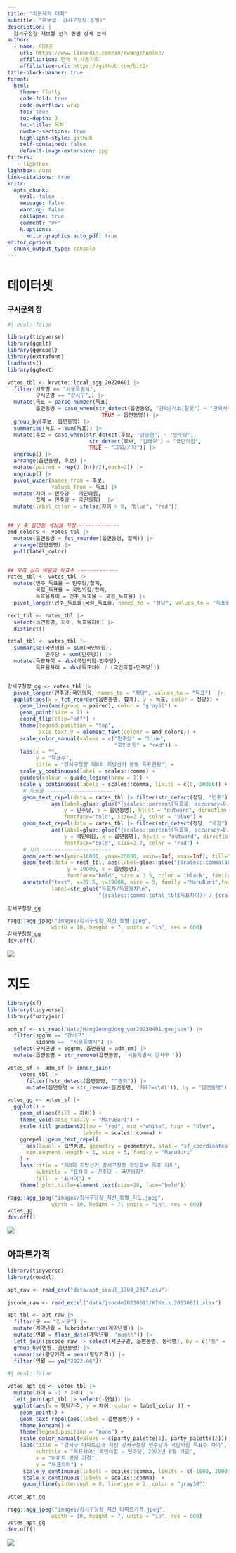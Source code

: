 ```yaml
---
title: "지도제작 대회"
subtitle: "재보궐: 강서구청장(동별)"
description: |
  강서구청장 재보궐 선거 동별 상세 분석
author:
  - name: 이광춘
    url: https://www.linkedin.com/in/kwangchunlee/
    affiliation: 한국 R 사용자회
    affiliation-url: https://github.com/bit2r
title-block-banner: true
format:
  html:
    theme: flatly
    code-fold: true
    code-overflow: wrap
    toc: true
    toc-depth: 3
    toc-title: 목차
    number-sections: true
    highlight-style: github    
    self-contained: false
    default-image-extension: jpg
filters:
   - lightbox
lightbox: auto
link-citations: true
knitr:
  opts_chunk: 
    eval: false
    message: false
    warning: false
    collapse: true
    comment: "#>" 
    R.options:
      knitr.graphics.auto_pdf: true
editor_options: 
  chunk_output_type: console
---
```


# 데이터셋



### 구시군의 장

```r
#| eval: false

library(tidyverse)
library(ggalt)
library(ggrepel)
library(extrafont)
loadfonts()
library(ggtext)

votes_tbl <- krvote::local_sgg_20220601 |> 
  filter(시도명 == "서울특별시",
         구시군명 == "강서구",) |> 
  mutate(득표 = parse_number(득표),
         읍면동명 = case_when(str_detect(읍면동명, "관외|거소|잘못") ~ "관외사전거소",
                              TRUE ~ 읍면동명)) |> 
  group_by(후보, 읍면동명) |> 
  summarise(득표 = sum(득표)) |> 
  mutate(후보 = case_when(str_detect(후보, "김승현") ~ "민주당",
                          str_detect(후보, "김태우") ~ "국민의힘",
                          TRUE ~ "그외/기타")) |> 
  ungroup() |> 
  arrange(읍면동명, 후보) |> 
  mutate(paired = rep(1:(n()/2),each=2)) |> 
  ungroup() |> 
  pivot_wider(names_from = 후보,
              values_from = 득표) |> 
  mutate(차이 = 민주당 - 국민의힘,
         합계 = 민주당 + 국민의힘)  |> 
  mutate(label_color = ifelse(차이 > 0, "blue", "red"))


## y 축 읍면동 색상을 지정 -------------
emd_colors <- votes_tbl |> 
  mutate(읍면동명 = fct_reorder(읍면동명, 합계)) |> 
  arrange(읍면동명) |> 
  pull(label_color)


## 우측 상자 비율과 득표수 -------------
rates_tbl <- votes_tbl |> 
  mutate(민주_득표율 = 민주당/합계,
         국힘_득표율 = 국민의힘/합계,
         득표율차이 = 민주_득표율 - 국힘_득표율) |> 
  pivot_longer(민주_득표율:국힘_득표율, names_to = "정당", values_to = "득표율")

rect_tbl <- rates_tbl |> 
  select(읍면동명, 차이, 득표율차이) |> 
  distinct()

total_tbl <- votes_tbl |> 
  summarise(국민의힘 = sum(국민의힘),
            민주당 = sum(민주당)) |> 
  mutate(득표차이 = abs(국민의힘-민주당),
         득표율차이 = abs(득표차이 / (국민의힘+민주당)))


강서구청장_gg <- votes_tbl |> 
  pivot_longer(민주당:국민의힘, names_to = "정당", values_to = "득표")  |> 
  ggplot(aes(x = fct_reorder(읍면동명, 합계), y = 득표, color = 정당)) +
    geom_line(aes(group = paired), color = "gray50") +
    geom_point(size = 2) +
    coord_flip(clip="off") +
    theme(legend.position = "top",
          axis.text.y = element_text(colour = emd_colors)) +
    scale_color_manual(values = c("민주당" = "blue",
                                  "국민의힘" = "red")) +
    labs(x = "",
         y = "득표수",
         title = "강서구청장 제8회 지방선거 동별 득표현황") +
    scale_y_continuous(label = scales::comma) +
    guides(colour = guide_legend(nrow = 1)) +
    scale_y_continuous(labels = scales::comma, limits = c(0, 20000)) +
     # 득표율 ----------------------
     geom_text_repel(data = rates_tbl |> filter(str_detect(정당, "민주")), 
              aes(label=glue::glue("{scales::percent(득표율, accuracy=0.1)}"),
                  y = 민주당, x = 읍면동명), hjust = "outward", direction = "x", vjust = 1.5,
                  fontface="bold", size=2.7, color = "blue") +
     geom_text_repel(data = rates_tbl |> filter(str_detect(정당, "국힘")), 
              aes(label=glue::glue("{scales::percent(득표율, accuracy=0.1)}"),
                  y = 국민의힘, x = 읍면동명), hjust = "outward", direction = "x", vjust = -0.5,
                  fontface="bold", size=2.7, color = "red") +
     # 차이 ----------------------
     geom_rect(aes(ymin=18000, ymax=20000, xmin=-Inf, xmax=Inf), fill="gray90", color="gray90") +
     geom_text(data = rect_tbl, aes(label=glue::glue("{scales::comma(abs(차이))} / {scales::percent(abs(득표율차이), accuracy=0.1)}"),
                   y = 19000, x = 읍면동명),
                   fontface="bold", size = 3.5, color = "black", family ="MaruBuri") +
     annotate("text", x=22.5, y=19000, size = 5, family ="MaruBuri",fontface="bold",
              label=str_glue("득표차/득표율차\n",
                             "{scales::comma(total_tbl$득표차이)} / {scales::percent(total_tbl$득표율차이,0.1)}") )
  
강서구청장_gg

ragg::agg_jpeg("images/강서구청장_지선_동별.jpeg",
              width = 10, height = 7, units = "in", res = 600)
강서구청장_gg
dev.off()

```


![](images/강서구청장_지선_동별.jpeg)

# 지도

```r
library(sf)
library(tidyverse)
library(fuzzyjoin)

adm_sf <- st_read("data/HangJeongDong_ver20230401.geojson") |> 
  filter(sggnm == "강서구",
         sidonm ==  "서울특별시") |> 
  select(구시군명 = sggnm, 읍면동명 = adm_nm) |> 
  mutate(읍면동명 = str_remove(읍면동명, '서울특별시 강서구 '))

votes_sf <- adm_sf |> inner_join(
    votes_tbl |> 
      filter(!str_detect(읍면동명, "^관외")) |> 
      mutate(읍면동명 = str_remove(읍면동명, '제(?=\\d)')), by = "읍면동명") 

votes_gg <- votes_sf |> 
  ggplot() +
    geom_sf(aes(fill = 차이)) +
    theme_void(base_family = "MaruBuri") +
    scale_fill_gradient2(low = "red", mid ="white", high = "blue", 
                        labels = scales::comma) +
    ggrepel::geom_text_repel(
      aes(label = 읍면동명, geometry = geometry), stat = "sf_coordinates", 
      min.segment.length = 1, size = 5, family = "MaruBuri"
    ) +
    labs(title = "제8회 지방선거 강서구청장 정당후보 득표 차이",
         subtitle = "표차이 = 민주당 - 국민의힘",
         fill  = "표차이") +
    theme( plot.title=element_text(size=18, face="bold"))

ragg::agg_jpeg("images/강서구청장_지선_동별_지도.jpeg",
              width = 10, height = 7, units = "in", res = 600)
votes_gg
dev.off()
```


![](images/강서구청장_지선_동별_지도.jpeg)

## 아파트가격

```r
library(tidyverse)
library(readxl)

apt_raw <- read_csv("data/apt_seoul_1708_2307.csv")

jscode_raw <- read_excel("data/jsocde20230611/KIKmix.20230611.xlsx")

apt_tbl <- apt_raw |> 
  filter(구 == "강서구") |> 
  mutate(계약년월 = lubridate::ym(계약년월)) |> 
  mutate(연월 = floor_date(계약년월, "month")) |>
  left_join(jscode_raw |> select(시군구명, 읍면동명, 동리명), by = c("동" = "동리명"))  |> 
  group_by(연월, 읍면동명) |> 
  summarise(평당가격 = mean(평당가격)) |> 
  filter(연월 == ym("2022-06"))
```


```r
#| eval: false

votes_apt_gg <- votes_tbl |> 
  mutate(차이 = -1 * 차이) |> 
  left_join(apt_tbl |> select(-연월)) |> 
  ggplot(aes(x = 평당가격, y = 차이, color = label_color )) +
    geom_point() +
    geom_text_repel(aes(label = 읍면동명)) +
    theme_korean() +
    theme(legend.position = "none") +
    scale_color_manual(values = c(party_palette[1], party_palette[2])) +
    labs(title = "강서구 아파트값과 지선 강서구청장 민주당과 국민의힘 득표수 차이",
         subtitle = "득표차이: 국민의힘 - 민주당, 2022년 6월 기준",
         x = "아파트 평당 가격",
         y = "득표차이") +
     scale_y_continuous(labels = scales::comma, limits = c(-1500, 2000)) +
     scale_x_continuous(labels = scales::comma)  +
     geom_hline(yintercept = 0, linetype = 2, color = "gray30")

votes_apt_gg

ragg::agg_jpeg("images/강서구청장_지선_아파트가격.jpeg",
              width = 10, height = 7, units = "in", res = 600)
votes_apt_gg
dev.off()
```


![](images/강서구청장_지선_아파트가격.jpeg)
